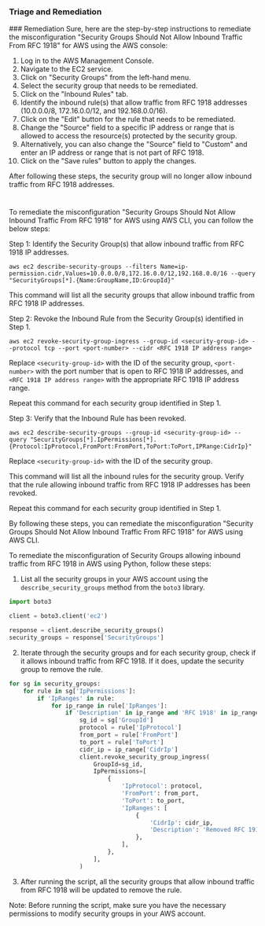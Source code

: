 
### Triage and Remediation
<Tabs>
<Tab title='Remediation'>
### Remediation

<AccordionGroup>
<Accordion title='Using Console' defaultOpen='true'>
Sure, here are the step-by-step instructions to remediate the misconfiguration "Security Groups Should Not Allow Inbound Traffic From RFC 1918" for AWS using the AWS console:

1. Log in to the AWS Management Console.
2. Navigate to the EC2 service.
3. Click on "Security Groups" from the left-hand menu.
4. Select the security group that needs to be remediated.
5. Click on the "Inbound Rules" tab.
6. Identify the inbound rule(s) that allow traffic from RFC 1918 addresses (10.0.0.0/8, 172.16.0.0/12, and 192.168.0.0/16).
7. Click on the "Edit" button for the rule that needs to be remediated.
8. Change the "Source" field to a specific IP address or range that is allowed to access the resource(s) protected by the security group.
9. Alternatively, you can also change the "Source" field to "Custom" and enter an IP address or range that is not part of RFC 1918.
10. Click on the "Save rules" button to apply the changes.

After following these steps, the security group will no longer allow inbound traffic from RFC 1918 addresses.

#
</Accordion>

<Accordion title='Using CLI'>
To remediate the misconfiguration "Security Groups Should Not Allow Inbound Traffic From RFC 1918" for AWS using AWS CLI, you can follow the below steps:

Step 1: Identify the Security Group(s) that allow inbound traffic from RFC 1918 IP addresses. 

```
aws ec2 describe-security-groups --filters Name=ip-permission.cidr,Values=10.0.0.0/8,172.16.0.0/12,192.168.0.0/16 --query "SecurityGroups[*].{Name:GroupName,ID:GroupId}"
```

This command will list all the security groups that allow inbound traffic from RFC 1918 IP addresses.

Step 2: Revoke the Inbound Rule from the Security Group(s) identified in Step 1.

```
aws ec2 revoke-security-group-ingress --group-id <security-group-id> --protocol tcp --port <port-number> --cidr <RFC 1918 IP address range>
```

Replace `<security-group-id>` with the ID of the security group, `<port-number>` with the port number that is open to RFC 1918 IP addresses, and `<RFC 1918 IP address range>` with the appropriate RFC 1918 IP address range.

Repeat this command for each security group identified in Step 1.

Step 3: Verify that the Inbound Rule has been revoked.

```
aws ec2 describe-security-groups --group-id <security-group-id> --query "SecurityGroups[*].IpPermissions[*].{Protocol:IpProtocol,FromPort:FromPort,ToPort:ToPort,IPRange:CidrIp}"
```

Replace `<security-group-id>` with the ID of the security group.

This command will list all the inbound rules for the security group. Verify that the rule allowing inbound traffic from RFC 1918 IP addresses has been revoked.

Repeat this command for each security group identified in Step 1.

By following these steps, you can remediate the misconfiguration "Security Groups Should Not Allow Inbound Traffic From RFC 1918" for AWS using AWS CLI.
</Accordion>

<Accordion title='Using Python'>
To remediate the misconfiguration of Security Groups allowing inbound traffic from RFC 1918 in AWS using Python, follow these steps:

1. List all the security groups in your AWS account using the `describe_security_groups` method from the `boto3` library.

```python
import boto3

client = boto3.client('ec2')

response = client.describe_security_groups()
security_groups = response['SecurityGroups']
```

2. Iterate through the security groups and for each security group, check if it allows inbound traffic from RFC 1918. If it does, update the security group to remove the rule.

```python
for sg in security_groups:
    for rule in sg['IpPermissions']:
        if 'IpRanges' in rule:
            for ip_range in rule['IpRanges']:
                if 'Description' in ip_range and 'RFC 1918' in ip_range['Description']:
                    sg_id = sg['GroupId']
                    protocol = rule['IpProtocol']
                    from_port = rule['FromPort']
                    to_port = rule['ToPort']
                    cidr_ip = ip_range['CidrIp']
                    client.revoke_security_group_ingress(
                        GroupId=sg_id,
                        IpPermissions=[
                            {
                                'IpProtocol': protocol,
                                'FromPort': from_port,
                                'ToPort': to_port,
                                'IpRanges': [
                                    {
                                        'CidrIp': cidr_ip,
                                        'Description': 'Removed RFC 1918 rule'
                                    },
                                ],
                            },
                        ],
                    )
```

3. After running the script, all the security groups that allow inbound traffic from RFC 1918 will be updated to remove the rule.

Note: Before running the script, make sure you have the necessary permissions to modify security groups in your AWS account.
</Accordion>

</AccordionGroup>
</Tab>
</Tabs>
